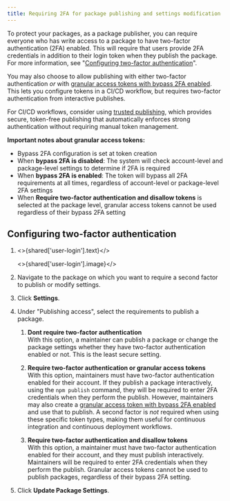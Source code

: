 ```yaml
---
title: Requiring 2FA for package publishing and settings modification
---
```



To protect your packages, as a package publisher, you can require everyone who has write access to a package to have two-factor authentication (2FA) enabled. This will require that users provide 2FA credentials in addition to their login token when they publish the package. For more information, see "[Configuring two-factor authentication][config-2fa]".

You may also choose to allow publishing with either two-factor authentication _or_ with [granular access tokens with bypass 2FA enabled][creating-granular-access-token]. This lets you configure tokens in a CI/CD workflow, but requires two-factor authentication from interactive publishes.

For CI/CD workflows, consider using [trusted publishing](/trusted-publishers), which provides secure, token-free publishing that automatically enforces strong authentication without requiring manual token management.

<Note>

**Important notes about granular access tokens:**

- Bypass 2FA configuration is set at token creation
- When **bypass 2FA is disabled**: The system will check account-level and package-level settings to determine if 2FA is required
- When **bypass 2FA is enabled**: The token will bypass all 2FA requirements at all times, regardless of account-level or package-level 2FA settings
- When **Require two-factor authentication and disallow tokens** is selected at the package level, granular access tokens cannot be used regardless of their bypass 2FA setting

</Note>

## Configuring two-factor authentication

1. <>{shared['user-login'].text}</>

   <>{shared['user-login'].image}</>

2. Navigate to the package on which you want to require a second factor to publish or modify settings.

3. Click **Settings**.

   <Screenshot src="/packages-and-modules/securing-your-code/2fa-package-admin.png" alt="Screenshot showing the admin tab on a package page" />

4. Under "Publishing access", select the requirements to publish a package.
   1. **Dont require two-factor authentication**  
      With this option, a maintainer can publish a package or change the package settings whether they have two-factor authentication enabled or not. This is the least secure setting.

   2. **Require two-factor authentication or granular access tokens**  
      With this option, maintainers must have two-factor authentication enabled for their account. If they publish a package interactively, using the `npm publish` command, they will be required to enter 2FA credentials when they perform the publish. However, maintainers may also create a [granular access token with bypass 2FA enabled][creating-granular-access-token] and use that to publish. A second factor is _not_ required when using these specific token types, making them useful for continuous integration and continuous deployment workflows.

   3. **Require two-factor authentication and disallow tokens**  
      With this option, a maintainer must have two-factor authentication enabled for their account, and they must publish interactively. Maintainers will be required to enter 2FA credentials when they perform the publish. Granular access tokens cannot be used to publish packages, regardless of their bypass 2FA setting.

   <Screenshot src="/packages-and-modules/securing-your-code/2fa-package-setting.png" alt="Screenshot showing the require two-factor option for a package" />

5. Click **Update Package Settings**.

[config-2fa]: configuring-two-factor-authentication
[creating-granular-access-token]: creating-and-viewing-access-tokens#creating-granular-access-tokens-on-the-website
